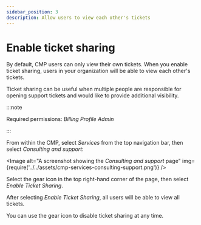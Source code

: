```yaml
---
sidebar_position: 3
description: Allow users to view each other's tickets
---
```


# Enable ticket sharing

By default, CMP users can only view their own tickets. When you enable ticket sharing, users in your organization will be able to view each other's tickets.

Ticket sharing can be useful when multiple people are responsible for opening support tickets and would like to provide additional visibility.

:::note

Required permissions: _Billing Profile Admin_

:::

From within the CMP, select _Services_ from the top navigation bar, then select _Consulting and support_:


<Image
  alt="A screenshot showing the _Consulting and support_ page"
  img={require('../../assets/cmp-services-consulting-support.png')}
/>

Select the gear icon in the top right-hand corner of the page, then select _Enable Ticket Sharing_.

After selecting _Enable Ticket Sharing_, all users will be able to view all tickets.

You can use the gear icon to disable ticket sharing at any time.
